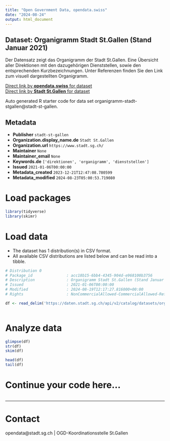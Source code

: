 ```yaml
---
title: "Open Government Data, opendata.swiss"
date: "2024-08-24"
output: html_document
---
```


## Dataset: Organigramm Stadt St.Gallen (Stand Januar 2021)

Der Datensatz zeigt das Organigramm der Stadt St.Gallen. Eine Übersicht aller Direktionen mit den dazugehörigen Dienststellen, sowie den entsprechenden Kurzbezeichnungen. Unter Referenzen finden Sie den Link zum visuell dargestellten Organigramm.

[Direct link by **opendata.swiss** for dataset](https://opendata.swiss/de/dataset/organigramm-stadt-st-gallen-stand-januar-2021)<br>
[Direct link by **Stadt St.Gallen** for dataset](https://daten.stadt.sg.ch/explore/dataset/organigramm-stadt-stgallen/)

Auto generated R starter code for data set organigramm-stadt-stgallen@stadt-st-gallen.

## Metadata

- **Publisher** `stadt-st-gallen`
- **Organization.display_name.de** `Stadt St.Gallen`
- **Organization.url** `https://www.stadt.sg.ch/`
- **Maintainer** `None`
- **Maintainer_email** `None`
- **Keywords.de** `['direktionen', 'organigramm', 'dienststellen']`
- **Issued** `2021-01-06T00:00:00`
- **Metadata_created** `2023-12-21T12:47:08.780599`
- **Metadata_modified** `2024-08-23T05:00:53.719080`


# Load packages

```r

library(tidyverse)
library(skimr)

```

# Load data

-   The dataset has 1 distribution(s) in CSV format.
-   All available CSV distributions are listed below and can be read into a tibble.

```r

# Distribution 0
# Package_id               : acc18b15-6bb4-4345-904d-e968100b3756
# Description              : Organigramm Stadt St.Gallen (Stand Januar 2021) (csv)
# Issued                   : 2021-01-06T00:00:00
# Modified                 : 2024-08-19T12:17:27.816000+00:00
# Rights                   : NonCommercialAllowed-CommercialAllowed-ReferenceRequired

df <- read_delim('https://daten.stadt.sg.ch/api/v2/catalog/datasets/organigramm-stadt-stgallen/exports/csv?use_labels=true')



```

# Analyze data

```r

glimpse(df)
str(df)
skim(df)

head(df)
tail(df)

```

# Continue your code here...

```r

```

------------------------------------------------------------------------

# Contact

opendata@stadt.sg.ch | OGD-Koordinationsstelle St.Gallen
